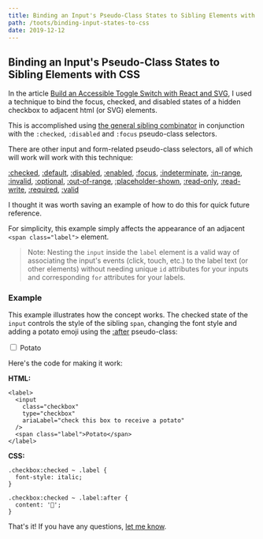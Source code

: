 ```yaml
---
title: Binding an Input's Pseudo-Class States to Sibling Elements with CSS
path: /toots/binding-input-states-to-css
date: 2019-12-12
---
```


## Binding an Input's Pseudo-Class States to Sibling Elements with CSS

In the article [Build an Accessible Toggle Switch with React and
SVG](/toots/toggle-switch-react-svg), I used a technique to bind the focus, checked, and disabled states of a hidden checkbox to adjacent html (or SVG)
elements.

This is accomplished using [the general sibling combinator](https://developer.mozilla.org/en-US/docs/Web/CSS/General_sibling_combinator) in conjunction with the `:checked`, `:disabled` and `:focus` pseudo-class selectors.

There are other input and form-related pseudo-class selectors, all of which will work will work with this technique:

[:checked](https://developer.mozilla.org/en-US/docs/Web/CSS/:checked), [:default](https://developer.mozilla.org/en-US/docs/Web/CSS/:default), [:disabled](https://developer.mozilla.org/en-US/docs/Web/CSS/:disabled), [:enabled](https://developer.mozilla.org/en-US/docs/Web/CSS/:enabled), [:focus](https://developer.mozilla.org/en-US/docs/Web/CSS/:focus), [:indeterminate](https://developer.mozilla.org/en-US/docs/Web/CSS/:indeterminate), [:in-range](https://developer.mozilla.org/en-US/docs/Web/CSS/:in-range), [:invalid](https://developer.mozilla.org/en-US/docs/Web/CSS/:invalid), [:optional](https://developer.mozilla.org/en-US/docs/Web/CSS/:optional), [:out-of-range](https://developer.mozilla.org/en-US/docs/Web/CSS/:out-of-range), [:placeholder-shown](https://developer.mozilla.org/en-US/docs/Web/CSS/:placeholder-shown), [:read-only](https://developer.mozilla.org/en-US/docs/Web/CSS/:read-only), [:read-write](https://developer.mozilla.org/en-US/docs/Web/CSS/:read-write), [:required](https://developer.mozilla.org/en-US/docs/Web/CSS/:required), [:valid](https://developer.mozilla.org/en-US/docs/Web/CSS/:valid)

I thought it was worth saving an example of how to do this for quick future reference.

For simplicity, this example simply affects the appearance of an adjacent
`<span class="label">` element.

> Note: Nesting the `input` inside the `label` element is a valid way of
> associating the input's events (click, touch, etc.) to the label text (or
> other elements) without needing unique `id` attributes for your inputs and
> corresponding `for` attributes for your labels.

### Example

This example illustrates how the concept works. The checked state of the
`input` controls the style of the sibling `span`, changing the font style and
adding a potato emoji using the
[:after](https://developer.mozilla.org/en-US/docs/Web/CSS/::after)
pseudo-class: 

<div class="binding-example">
  <label>
    <input
      class="checkbox"
      type="checkbox"
      aria-label="check this box to receive a potato"
    />
    <span class="label">
      Potato
    </span>
  </label>
</div>

Here's the code for making it work:

**HTML:**

```
<label>
  <input
    class="checkbox"
    type="checkbox"
    ariaLabel="check this box to receive a potato"
  />
  <span class="label">Potato</span>
</label>
```

**CSS:**

```
.checkbox:checked ~ .label {
  font-style: italic;
}

.checkbox:checked ~ .label:after {
  content: '🥔';
}
```

That's it! If you have any questions, [let me know](/me).
